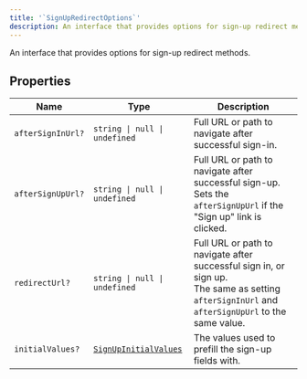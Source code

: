 ```yaml
---
title: '`SignUpRedirectOptions`'
description: An interface that provides options for sign-up redirect methods.
---
```


An interface that provides options for sign-up redirect methods.

## Properties

| Name | Type | Description |
| --- | --- | --- |
| `afterSignInUrl?` | `string \| null \| undefined` | Full URL or path to navigate after successful sign-in. |
| `afterSignUpUrl?` | `string \| null \| undefined` | Full URL or path to navigate after successful sign-up. Sets the `afterSignUpUrl` if the "Sign up" link is clicked. |
| `redirectUrl?` | `string \| null \| undefined` | Full URL or path to navigate after successful sign in, or sign up.<br/>The same as setting `afterSignInUrl` and `afterSignUpUrl` to the same value. |
| `initialValues?` | [`SignUpInitialValues`](/docs/references/javascript/types/sign-up-initial-values) | The values used to prefill the sign-up fields with. |